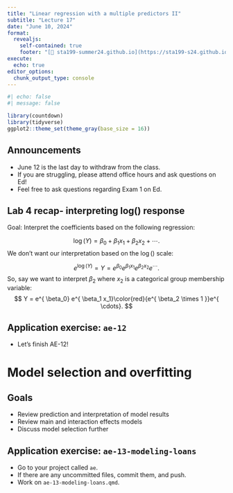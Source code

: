 ```yaml
---
title: "Linear regression with a multiple predictors II"
subtitle: "Lecture 17"
date: "June 10, 2024"
format: 
  revealjs:
    self-contained: true
    footer: "[🔗 sta199-summer24.github.io](https://sta199-s24.github.io/) &nbsp;·&nbsp; [❓ Ask on Ed](https://edstem.org/us/courses/59071/discussion/)"
execute: 
  echo: true
editor_options: 
  chunk_output_type: console
---
```



```r
#| echo: false
#| message: false

library(countdown)
library(tidyverse)
ggplot2::theme_set(theme_gray(base_size = 16))
```

## Announcements

- June 12 is the last day to withdraw from the class.
- If you are struggling, please attend office hours and ask questions on Ed!
- Feel free to ask questions regarding Exam 1 on Ed.

## Lab 4 recap- interpreting log() response {.smaller}

Goal: Interpret the coefficients based on the following regression:

$$
\log(Y) = \beta_0 + \beta_1 x_1 + \beta_2 x_2 +\cdots.
$$
We don't want our interpretation based on the $\log()$ scale:

$$
e^{\log(Y)} = Y = e^{ \beta_0} e^{ \beta_1 x_1}e^{ \beta_2 x_2 }e^{ \cdots}.
$$
So, say we want to interpret $\beta_2$ where $x_2$ is a categorical group membership variable:
$$
Y = e^{ \beta_0} e^{ \beta_1 x_1}\color{red}{e^{ \beta_2 \times 1 }}e^{ \cdots}.
$$

## Application exercise: `ae-12` {.smaller}

::: appex
-   Let's finish AE-12!
:::


# Model selection and overfitting

## Goals

-   Review prediction and interpretation of model results
-   Review main and interaction effects models
-   Discuss model selection further

## Application exercise: `ae-13-modeling-loans` {.smaller}

::: appex
-   Go to your project called `ae`.
-   If there are any uncommitted files, commit them, and push.
-   Work on `ae-13-modeling-loans.qmd`.
:::
